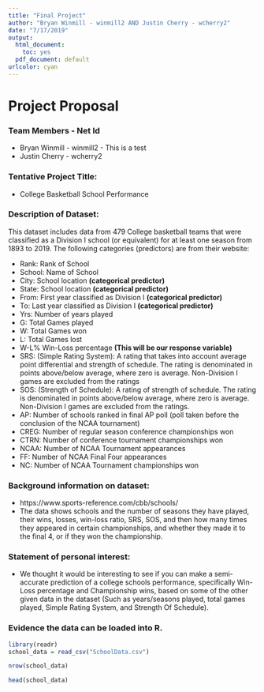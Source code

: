 ---
title: "Final Project"
author: "Bryan Winmill - winmill2 AND Justin Cherry - wcherry2"
date: "7/17/2019"
output:
  html_document: 
    toc: yes
  pdf_document: default
urlcolor: cyan
---


# Project Proposal

### Team Members - Net Id
- Bryan Winmill - winmill2 - This is a test
- Justin Cherry - wcherry2

### Tentative Project Title:
- College Basketball School Performance

### Description of Dataset:
This dataset includes data from 479 College basketball teams that were classified as a Division I school (or equivalent) for at least one season from 1893 to 2019. The following categories (predictors) are from their website: 

- Rank: Rank of School
- School: Name of School
- City: School location **(categorical predictor)**
- State: School location **(categorical predictor)**
- From: First year classified as Division I **(categorical predictor)**
- To: Last year classified as Division I **(categorical predictor)**
- Yrs: Number of years played
- G: Total Games played
- W: Total Games won
- L: Total Games lost
- W-L% Win-Loss percentage **(This will be our response variable)**
- SRS: (Simple Rating System): A rating that takes into account average point differential and strength of schedule. The rating is denominated in points above/below average, where zero is average. Non-Division I games are excluded from the ratings
- SOS: (Strength of Schedule): A rating of strength of schedule. The rating is denominated in points above/below average, where zero is average. Non-Division I games are excluded from the ratings.
- AP:  Number of schools ranked in final AP poll (poll taken before the conclusion of the NCAA tournament)
- CREG: Number of regular season conference championships won
- CTRN: Number of conference tournament championships won
- NCAA: Number of NCAA Tournament appearances
- FF: Number of NCAA Final Four appearances
- NC: Number of NCAA Tournament championships won

### Background information on dataset:
- https://www.sports-reference.com/cbb/schools/
- The data shows schools and the number of seasons they have played, their wins, losses, win-loss ratio, SRS, SOS, and then how many times they appeared in certain championships, and whether they made it to the final 4, or if they won the championship.

### Statement of personal interest:
- We thought it would be interesting to see if you can make a semi-accurate prediction of a college schools performance, specifically Win-Loss percentage and Championship wins, based on some of the other given data in the dataset (Such as years/seasons played, total games played, Simple Rating System, and Strength Of Schedule).


### Evidence the data can be loaded into R.


```{r}
library(readr)
school_data = read_csv("SchoolData.csv")
```

```{r}
nrow(school_data)
```

```{r}
head(school_data)
```

